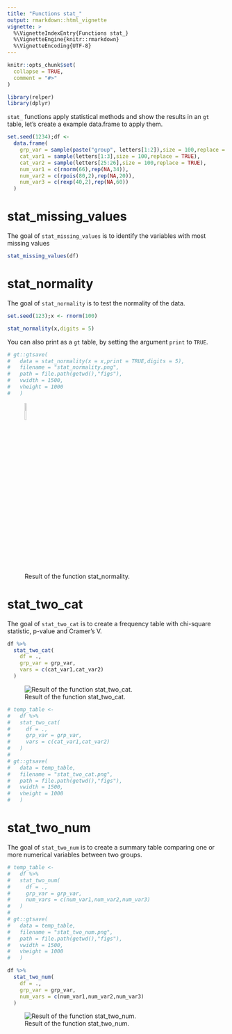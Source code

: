 ```yaml
---
title: "Functions stat_"
output: rmarkdown::html_vignette
vignette: >
  %\VignetteIndexEntry{Functions stat_}
  %\VignetteEngine{knitr::rmarkdown}
  %\VignetteEncoding{UTF-8}
---
```


```r
knitr::opts_chunk$set(
  collapse = TRUE,
  comment = "#>"
)
```

```r
library(relper)
library(dplyr)
```

`stat_` functions apply statistical methods and show the results in an `gt` table, let's create a example data.frame to apply them.

```r
set.seed(1234);df <-
  data.frame(
    grp_var = sample(paste("group", letters[1:2]),size = 100,replace = TRUE),
    cat_var1 = sample(letters[1:3],size = 100,replace = TRUE),
    cat_var2 = sample(letters[25:26],size = 100,replace = TRUE),
    num_var1 = c(rnorm(66),rep(NA,34)),
    num_var2 = c(rpois(80,2),rep(NA,20)),
    num_var3 = c(rexp(40,2),rep(NA,60))
  )
```

# stat_missing_values

The goal of `stat_missing_values` is to identify the variables with most missing values

```r
stat_missing_values(df)
```

# stat_normality

The goal of `stat_normality` is to test the normality of the data.

```r
set.seed(123);x <- rnorm(100)

stat_normality(x,digits = 5)
```
You can also print as a `gt` table, by setting the argument `print` to `TRUE`.

```r

# gt::gtsave(
#   data = stat_normality(x = x,print = TRUE,digits = 5),
#   filename = "stat_normality.png",
#   path = file.path(getwd(),"figs"),
#   vwidth = 1500,
#   vheight = 1000
#   )

```


![Result of the function stat_normality.](./figs/stat_normality.png){ height=10% }


# stat_two_cat

The goal of `stat_two_cat` is to create a frequency table with chi-square statistic, p-value and Cramer's V.

```r
df %>% 
  stat_two_cat(
    df = .,
    grp_var = grp_var,
    vars = c(cat_var1,cat_var2)
  )
```

![Result of the function stat_two_cat.](./figs/stat_two_cat.png)


```r

# temp_table <-
#   df %>%
#   stat_two_cat(
#     df = .,
#     grp_var = grp_var,
#     vars = c(cat_var1,cat_var2)
#   )
# 
# gt::gtsave(
#   data = temp_table,
#   filename = "stat_two_cat.png",
#   path = file.path(getwd(),"figs"),
#   vwidth = 1500,
#   vheight = 1000
#   )

```

# stat_two_num

The goal of `stat_two_num` is to create a summary table comparing one or more numerical variables between two groups.


```r

# temp_table <-
#   df %>%
#   stat_two_num(
#     df = .,
#     grp_var = grp_var,
#     num_vars = c(num_var1,num_var2,num_var3)
#   )
# 
# gt::gtsave(
#   data = temp_table,
#   filename = "stat_two_num.png",
#   path = file.path(getwd(),"figs"),
#   vwidth = 1500,
#   vheight = 1000
#   )

```

```r
df %>% 
  stat_two_num(
    df = .,
    grp_var = grp_var,
    num_vars = c(num_var1,num_var2,num_var3)
  )
```

![Result of the function stat_two_num.](./figs/stat_two_num.png)




